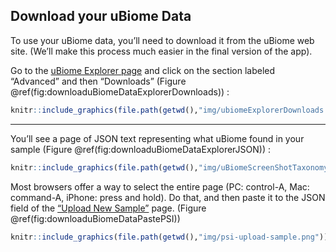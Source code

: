 ## Download your uBiome Data {#downloaduBiome}

To use your uBiome data, you'll need to download it from the uBiome web site.  (We'll make this process much easier in the final version of the app).

Go to the [uBiome Explorer page](http://explorer.ubiome.com)  and click on the section labeled "Advanced" and then "Downloads" (Figure \@ref(fig:downloaduBiomeDataExplorerDownloads)) :

```r
knitr::include_graphics(file.path(getwd(),"img/ubiomeExplorerDownloads.jpg"))
```

---

You’ll see a page of JSON text representing what uBiome found in your sample (Figure \@ref(fig:downloaduBiomeDataExplorerJSON)) :


```r
knitr::include_graphics(file.path(getwd(),"img/uBiomeScreenShotTaxonomyJSON.png"))
```



 Most browsers offer a way to select the entire page (PC: control-A, Mac: command-A, iPhone: press and hold).  Do that, and then paste it to the JSON field of the ["Upload New Sample"](https://app.personalscience.com/ubiome/bacteria_json_create/) page. (Figure \@ref(fig:downloaduBiomeDataPastePSI))


```r
knitr::include_graphics(file.path(getwd(),"img/psi-upload-sample.png"))
```



